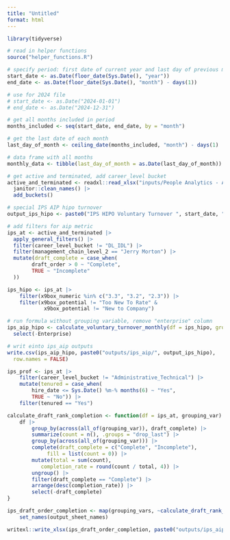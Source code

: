 ```yaml
---
title: "Untitled"
format: html
---
```



```r
library(tidyverse)

# read in helper functions
source("helper_functions.R")

# specify period: first date of current year and last day of previous month
start_date <- as.Date(floor_date(Sys.Date(), "year"))
end_date <- as.Date(floor_date(Sys.Date(), "month") - days(1))

# use for 2024 file
# start_date <- as.Date("2024-01-01")
# end_date <- as.Date("2024-12-31")

# get all months included in period
months_included <- seq(start_date, end_date, by = "month")

# get the last date of each month
last_day_of_month <- ceiling_date(months_included, "month") - days(1)

# data frame with all months
monthly_data <- tibble(last_day_of_month = as.Date(last_day_of_month))

# get active and terminated, add career_level bucket
active_and_terminated <- readxl::read_xlsx("inputs/People Analytics - AT.xlsx", skip = 4) |> 
  janitor::clean_names() |> 
  add_buckets()
```

```r
# special IPS AIP hipo turnover
output_ips_hipo <- paste0("IPS HIPO Voluntary Turnover ", start_date, " to ", end_date, ".csv")

# add filters for aip metric
ips_at <- active_and_terminated |>
  apply_general_filters() |> 
  filter(career_level_bucket != "DL_IDL") |>  
  filter(management_chain_level_2 == "Jerry Morton") |> 
  mutate(draft_complete = case_when(
        draft_order > 0 ~ "Complete",
        TRUE ~ "Incomplete"
  ))

ips_hipo <- ips_at |> 
    filter(x9box_numeric %in% c("3.3", "3.2", "2.3")) |> 
    filter(x9box_potential != "Too New To Rate" & 
            x9box_potential != "New to Company")

# run formula without grouping variable, remove "enterprise" column
ips_aip_hipo <- calculate_voluntary_turnover_monthly(df = ips_hipo, grouping_var = NULL) |> 
  select(-Enterprise)

# writ einto ips_aip outputs
write.csv(ips_aip_hipo, paste0("outputs/ips_aip/", output_ips_hipo), 
  row.names = FALSE)
```


```r
ips_prof <- ips_at |> 
    filter(career_level_bucket != "Administrative_Technical") |> 
    mutate(tenured = case_when(
        hire_date <= Sys.Date() %m-% months(6) ~ "Yes",
        TRUE ~ "No")) |> 
    filter(tenured == "Yes")

calculate_draft_rank_completion <- function(df = ips_at, grouping_var) {
    df |> 
        group_by(across(all_of(grouping_var)), draft_complete) |> 
        summarize(count = n(), .groups = "drop_last") |> 
        group_by(across(all_of(grouping_var))) |> 
        complete(draft_complete = c("Complete", "Incomplete"), 
             fill = list(count = 0)) |>  
        mutate(total = sum(count),
           completion_rate = round(count / total, 4)) |> 
        ungroup() |> 
        filter(draft_complete == "Complete") |> 
        arrange(desc(completion_rate)) |> 
        select(-draft_complete)
}
```


```r
ips_draft_order_completion <- map(grouping_vars, ~calculate_draft_rank_completion(ips_at, .x)) |> 
    set_names(output_sheet_names)

writexl::write_xlsx(ips_draft_order_completion, paste0("outputs/ips_aip/IPS Draft Order Completion ", start_date, " to ", end_date, ".xlsx"))
```